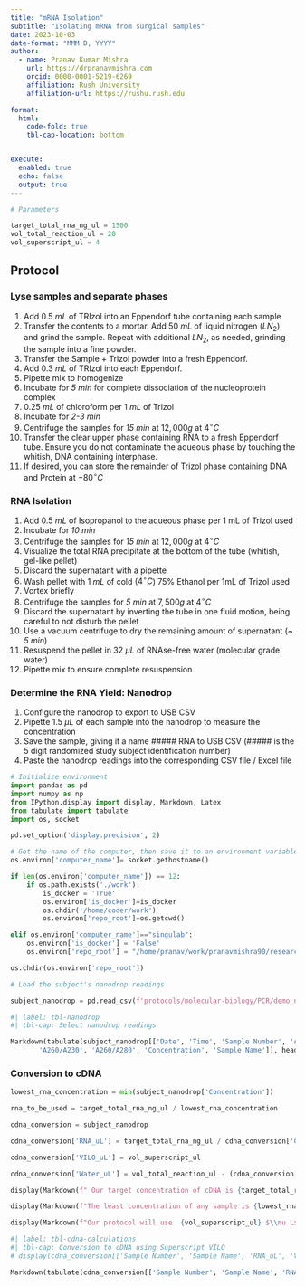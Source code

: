 ```yaml
---
title: "mRNA Isolation"
subtitle: "Isolating mRNA from surgical samples"
date: 2023-10-03
date-format: "MMM D, YYYY"
author:
  - name: Pranav Kumar Mishra
    url: https://drpranavmishra.com
    orcid: 0000-0001-5219-6269
    affiliation: Rush University
    affiliation-url: https://rushu.rush.edu

format:
  html:
    code-fold: true
    tbl-cap-location: bottom


execute: 
  enabled: true
  echo: false
  output: true
---
```


```python
# Parameters

target_total_rna_ng_ul = 1500
vol_total_reaction_ul = 20
vol_superscript_ul = 4
```

## Protocol

### Lyse samples and separate phases
1. Add $0.5\ mL$ of TRIzol into an Eppendorf tube containing each sample
2. Transfer the contents to a mortar. Add $50\ mL$ of liquid nitrogen ($LN_2$) and grind the sample. Repeat with additional $LN_2$, as needed, grinding the sample into a fine powder.
3. Transfer the Sample + Trizol powder into a fresh Eppendorf.
4. Add $0.3\ mL$ of TRIzol into each Eppendorf.
5. Pipette mix to homogenize
6. Incubate for *5 min* for complete dissociation of the nucleoprotein complex
7. $0.25\ mL$ of chloroform per $1\ mL$ of Trizol
8. Incubate for *2-3 min*
9. Centrifuge the samples for *15 min* at $12,000g$ at $4^{\circ}C$
10. Transfer the clear upper phase containing RNA to a fresh Eppendorf tube. Ensure you do not contaminate the aqueous phase by touching the whitish, DNA containing interphase.
11. If desired, you can store the remainder of Trizol phase containing DNA and Protein at $-80^{\circ}C$
  
### RNA Isolation
1. Add $0.5\ mL$ of Isopropanol to the aqueous phase per 1 mL of Trizol used
2. Incubate for *10 min*
3. Centrifuge the samples for *15 min* at $12,000g$ at $4^{\circ}C$
4. Visualize the total RNA precipitate at the bottom of the tube (whitish, gel-like pellet)
5. Discard the supernatant with a pipette
6. Wash pellet with $1\ mL$ of cold ($4^{\circ}C$) 75% Ethanol per 1mL of Trizol used
7. Vortex briefly
8. Centrifuge the samples for *5 min* at $7,500g$ at $4^{\circ}C$
9. Discard the supernatant by inverting the tube in one fluid motion, being careful to not disturb the pellet
10. Use a vacuum centrifuge to dry the remaining amount of supernatant (~ *5 min*)
11. Resuspend the pellet in $32\ \mu L$ of RNAse-free water (molecular grade water)
12. Pipette mix to ensure complete resuspension

### Determine the RNA Yield: Nanodrop
1. Configure the nanodrop to export to USB CSV
2. Pipette $1.5\ \mu L$ of each sample into the nanodrop to measure the concentration
3. Save the sample, giving it a name ##### RNA to USB CSV (##### is the 5 digit randomized study subject identification number)
4. Paste the nanodrop readings into the corresponding CSV file / Excel file

```python

# Initialize environment
import pandas as pd
import numpy as np
from IPython.display import display, Markdown, Latex
from tabulate import tabulate
import os, socket

pd.set_option('display.precision', 2)

# Get the name of the computer, then save it to an environment variable
os.environ['computer_name']= socket.gethostname()

if len(os.environ['computer_name']) == 12:
    if os.path.exists('./work'):
        is_docker = 'True'
        os.environ['is_docker']=is_docker
        os.chdir('/home/coder/work')
        os.environ['repo_root']=os.getcwd()

elif os.environ['computer_name']=="singulab":
    os.environ['is_docker'] = 'False'
    os.environ['repo_root'] = "/home/pranav/work/pranavmishra90/research-reference"

os.chdir(os.environ['repo_root'])

# Load the subject's nanodrop readings

subject_nanodrop = pd.read_csv(f'protocols/molecular-biology/PCR/demo_nanodrop.csv')
```

```python
#| label: tbl-nanodrop
#| tbl-cap: Select nanodrop readings

Markdown(tabulate(subject_nanodrop[['Date', 'Time', 'Sample Number', 'A230', 'A260', 'A280', 'A320',
       'A260/A230', 'A260/A280', 'Concentration', 'Sample Name']], headers=['Date', 'Time', 'Sample Number', 'Sample Name', 'A230', 'A260', 'A280', 'A320', 'A260/A230', 'A260/A280', 'Concentration'],showindex="never", numalign='center', stralign='center', tablefmt="grid"))

```


### Conversion to cDNA

```python
lowest_rna_concentration = min(subject_nanodrop['Concentration'])

rna_to_be_used = target_total_rna_ng_ul / lowest_rna_concentration

cdna_conversion = subject_nanodrop

cdna_conversion['RNA_uL'] = target_total_rna_ng_ul / cdna_conversion['Concentration']

cdna_conversion['VILO_uL'] = vol_superscript_ul

cdna_conversion['Water_uL'] = vol_total_reaction_ul - (cdna_conversion['RNA_uL'] + cdna_conversion['VILO_uL'])
```

```python

display(Markdown(f" Our target concentration of cDNA is {target_total_rna_ng_ul} $\\frac{{ng}}{{\mu L}}$."))

display(Markdown(f"The least concentration of any sample is {lowest_rna_concentration} $\\frac{{ng}}{{\mu L}}$. To obtain the target concentration, we will need to use {round(rna_to_be_used, 2)} $\\mu L$ of the RNA previously isolated."))

display(Markdown(f"Our protocol will use  {vol_superscript_ul} $\\mu L$ of Superscript IV VILO for each sample. The volume ($\\mu L$) of molecular grade water to be added is listed in the column 'Water_uL'."))
```

```python
#| label: tbl-cdna-calculations
#| tbl-cap: Conversion to cDNA using Superscript VILO
# display(cdna_conversion[['Sample Number', 'Sample Name', 'RNA_uL', 'VILO_uL', 'Water_uL']].to_html(index=False))

Markdown(tabulate(cdna_conversion[['Sample Number', 'Sample Name', 'RNA_uL', 'VILO_uL', 'Water_uL']], headers=['Sample Number', 'Sample Name', 'RNA (uL)', 'VILO (uL)', 'Water (uL)'],showindex="never", numalign='center', stralign='center'))

```
